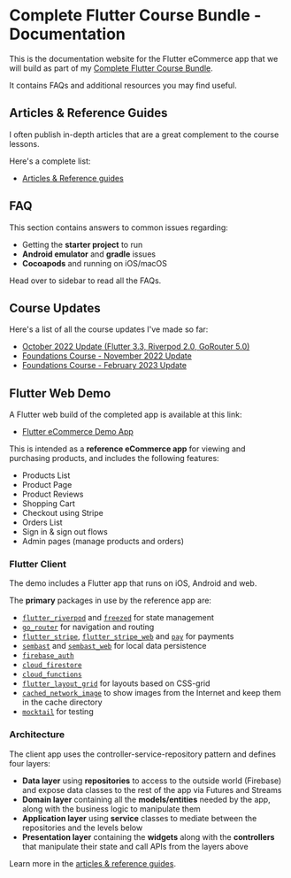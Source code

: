 # Complete Flutter Course Bundle - Documentation

This is the documentation website for the Flutter eCommerce app that we will build as part of my [Complete Flutter Course Bundle](https://codewithandrea.com/courses/complete-flutter-bundle/).

It contains FAQs and additional resources you may find useful.

## Articles & Reference Guides

I often publish in-depth articles that are a great complement to the course lessons.

Here's a complete list:

- [Articles & Reference guides](/resources/index)

## FAQ

This section contains answers to common issues regarding:

- Getting the **starter project** to run
- **Android emulator** and **gradle** issues
- **Cocoapods** and running on iOS/macOS

Head over to sidebar to read all the FAQs.

## Course Updates

Here's a list of all the course updates I've made so far:

- [October 2022 Update (Flutter 3.3, Riverpod 2.0, GoRouter 5.0)](/updates/october-2022)
- [Foundations Course - November 2022 Update](/updates/november-2022)
- [Foundations Course - February 2023 Update](/updates/february-2023)

## Flutter Web Demo

A Flutter web build of the completed app is available at this link:

- [Flutter eCommerce Demo App](https://my-shop-ecommerce-stg.web.app/)

This is intended as a **reference eCommerce app** for viewing and purchasing products, and includes the following features:

- Products List
- Product Page
- Product Reviews
- Shopping Cart
- Checkout using Stripe
- Orders List
- Sign in & sign out flows
- Admin pages (manage products and orders)

### Flutter Client

The demo includes a Flutter app that runs on iOS, Android and web.

The **primary** packages in use by the reference app are:

- [`flutter_riverpod`](https://pub.dev/packages/flutter_riverpod) and [`freezed`](https://pub.dev/packages/freezed) for state management
- [`go_router`](https://pub.dev/packages/go_router) for navigation and routing
- [`flutter_stripe`](https://pub.dev/packages/flutter_stripe), [`flutter_stripe_web`](https://pub.dev/packages/flutter_stripe_web) and [`pay`](https://pub.dev/packages/pay) for payments
- [`sembast`](https://pub.dev/packages/sembast) and [`sembast_web`](https://pub.dev/packages/sembast_web) for local data persistence
- [`firebase_auth`](https://pub.dev/packages/firebase_auth)
- [`cloud_firestore`](https://pub.dev/packages/cloud_firestore)
- [`cloud_functions`](https://pub.dev/packages/cloud_functions)
- [`flutter_layout_grid`](https://pub.dev/packages/flutter_layout_grid) for layouts based on CSS-grid
- [`cached_network_image`](cached_network_image) to show images from the Internet and keep them in the cache directory
- [`mocktail`](https://pub.dev/packages/mocktail) for testing

### Architecture

The client app uses the controller-service-repository pattern and defines four layers:

- **Data layer** using **repositories** to access to the outside world (Firebase) and expose data classes to the rest of the app via Futures and Streams
- **Domain layer** containing all the **models/entities** needed by the app, along with the business logic to manipulate them
- **Application layer** using **service** classes to mediate between the repositories and the levels below
- **Presentation layer** containing the **widgets** along with the **controllers** that manipulate their state and call APIs from the layers above

Learn more in the [articles & reference guides](/resources/index).

